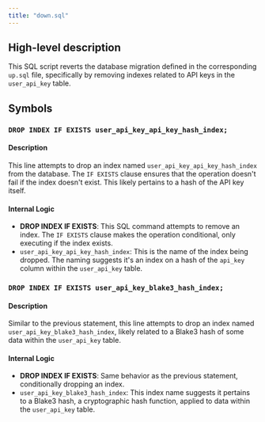 ```yaml
---
title: "down.sql"
---
```


## High-level description
This SQL script reverts the database migration defined in the corresponding `up.sql` file, specifically by removing indexes related to API keys in the `user_api_key` table. 

## Symbols

### `DROP INDEX IF EXISTS user_api_key_api_key_hash_index;`
#### Description
This line attempts to drop an index named `user_api_key_api_key_hash_index` from the database. The `IF EXISTS` clause ensures that the operation doesn't fail if the index doesn't exist. This likely pertains to a hash of the API key itself.

#### Internal Logic
- **DROP INDEX IF EXISTS**: This SQL command attempts to remove an index. The `IF EXISTS` clause makes the operation conditional, only executing if the index exists.
- `user_api_key_api_key_hash_index`: This is the name of the index being dropped. The naming suggests it's an index on a hash of the `api_key` column within the `user_api_key` table.

### `DROP INDEX IF EXISTS user_api_key_blake3_hash_index;`
#### Description
Similar to the previous statement, this line attempts to drop an index named `user_api_key_blake3_hash_index`, likely related to a Blake3 hash of some data within the `user_api_key` table.

#### Internal Logic
- **DROP INDEX IF EXISTS**:  Same behavior as the previous statement, conditionally dropping an index.
- `user_api_key_blake3_hash_index`: This index name suggests it pertains to a Blake3 hash, a cryptographic hash function, applied to data within the `user_api_key` table. 
